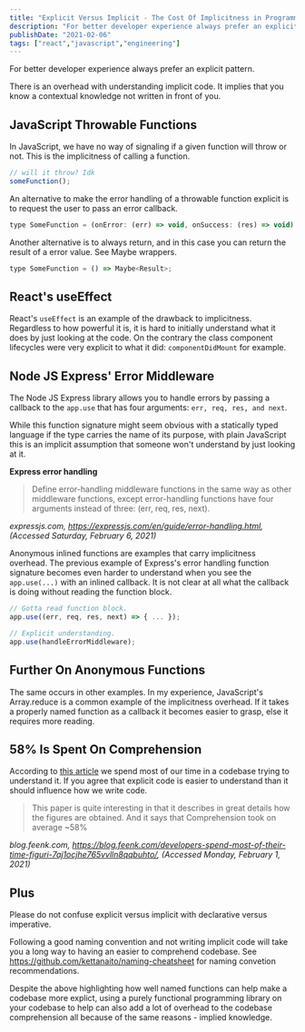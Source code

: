 ```yaml
---
title: "Explicit Versus Implicit - The Cost Of Implicitness in Programming Comprehension"
description: "For better developer experience always prefer an explicit pattern. Here is why."
publishDate: "2021-02-06"
tags: ["react","javascript","engineering"]
---
```

For better developer experience always prefer an explicit pattern.

There is an overhead with understanding implicit code. It implies that you know a contextual knowledge not written in front of you. 


## JavaScript Throwable Functions

In JavaScript, we have no way of signaling if a given function will throw or not. This is the implicitness of calling a function. 

```jsx
// will it throw? Idk
someFunction();
```

An alternative to make the error handling of a throwable function explicit is to request the user to pass an error callback. 

```jsx
type SomeFunction = (onError: (err) => void, onSuccess: (res) => void) => void;
```

Another alternative is to always return, and in this case you can return the result of a error value. See Maybe wrappers. 

```jsx
type SomeFunction = () => Maybe<Result>;
```

## React's useEffect

React's `useEffect` is an example of the drawback to implicitness. Regardless to how powerful it is, it is hard to initially understand what it does by just looking at the code. On the contrary the class component lifecycles were very explicit to what it did: `componentDidMount` for example. 



## Node JS Express' Error Middleware

The Node JS Express library allows you to handle errors by passing a callback to the `app.use` that has four arguments: `err, req, res, and next`. 

While this function signature might seem obvious with a statically typed language if the type carries the name of its purpose, with plain JavaScript this is an implicit assumption that someone won't understand by just looking at it.  


**Express error handling**

> Define error-handling middleware functions in the same way as other middleware functions, except error-handling functions have four arguments instead of three: (err, req, res, next).

*expressjs.com, https://expressjs.com/en/guide/error-handling.html, (Accessed Saturday, February 6, 2021)*


Anonymous inlined functions are examples that carry implicitness overhead. The previous example of Express's error handling function signature becomes even harder to understand when you see the `app.use(...)` with an inlined callback. It is not clear at all what the callback is doing without reading the function block. 

```jsx
// Gotta read function block.
app.use((err, req, res, next) => { ... });

```


```jsx
// Explicit understanding.
app.use(handleErrorMiddleware);

```

## Further On Anonymous Functions

The same occurs in other examples. In my experience, JavaScript's Array.reduce is a common example of the implicitness overhead. If it takes a properly named function as a callback it becomes easier to grasp, else it requires more reading. 


## 58% Is Spent On Comprehension

According to [this article](https://blog.feenk.com/developers-spend-most-of-their-time-figuri-7aj1ocjhe765vvlln8qqbuhto/) we spend most of our time in a codebase trying to understand it. If you agree that explicit code is easier to understand than it should influence how we write code. 

> This paper is quite interesting in that it describes in great details how the figures are obtained. And it says that Comprehension took on average ~58%

<cite>blog.feenk.com, https://blog.feenk.com/developers-spend-most-of-their-time-figuri-7aj1ocjhe765vvlln8qqbuhto/, (Accessed Monday, February 1, 2021)</cite>



## Plus

Please do not confuse explicit versus implicit with declarative versus imperative. 

Following a good naming convention and not writing implicit code will take you a long way to having an easier to comprehend codebase. See https://github.com/kettanaito/naming-cheatsheet for naming convetion recommendations. 

Despite the above highlighting how well named functions can help make a codebase more explict, using a purely functional programming library on your codebase to help can also add a lot of overhead to the codebase comprehension all because of the same reasons - implied knowledge. 




